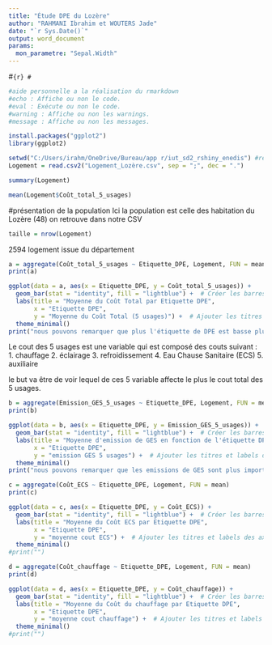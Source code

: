 ```yaml
---
title: "Étude DPE du Lozère"
author: "RAHMANI Ibrahim et WOUTERS Jade"
date: "`r Sys.Date()`"
output: word_document
params:
  mon_parametre: "Sepal.Width"
---
```


#```{r}
#```

```r

#aide personnelle a la réalisation du rmarkdown    
#echo : Affiche ou non le code.
#eval : Exécute ou non le code.
#warning : Affiche ou non les warnings.
#message : Affiche ou non les messages.

install.packages("ggplot2")  
library(ggplot2) 


```

```r
setwd("C:/Users/irahm/OneDrive/Bureau/app r/iut_sd2_rshiny_enedis") #redirection vers le dossier qui contient le fichier logement lozère
Logement = read.csv2("Logement_Lozère.csv", sep = ";", dec = ".")
```


```r
summary(Logement)
```


```r
mean(Logement$Coût_total_5_usages)
```
#présentation de la population
Ici la population est celle des habitation du Lozère (48) on retrouve dans notre CSV 
```r
taille = nrow(Logement)
```
2594 logement issue du département 


```r
a = aggregate(Coût_total_5_usages ~ Etiquette_DPE, Logement, FUN = mean)
print(a)

ggplot(data = a, aes(x = Etiquette_DPE, y = Coût_total_5_usages)) +
  geom_bar(stat = "identity", fill = "lightblue") +  # Créer les barres avec les moyennes
  labs(title = "Moyenne du Coût Total par Etiquette DPE",
       x = "Etiquette DPE",
       y = "Moyenne du Coût Total (5 usages)") +  # Ajouter les titres et labels des axes
  theme_minimal()
print("nous pouvons remarquer que plus l'étiquette de DPE est basse plus le cout total est elevé en moyennes")
```

Le cout des 5 usages est une variable qui est composé des couts suivant :
1. chauffage
2. éclairage
3. refroidissement
4. Eau Chause Sanitaire (ECS)
5. auxiliaire

le but va être de voir lequel de ces 5 variable affecte le plus le cout total des 5 usages.

```r
b = aggregate(Emission_GES_5_usages ~ Etiquette_DPE, Logement, FUN = mean)
print(b)

ggplot(data = b, aes(x = Etiquette_DPE, y = Emission_GES_5_usages)) +
  geom_bar(stat = "identity", fill = "lightblue") +  # Créer les barres avec les moyennes
  labs(title = "Moyenne d'emission de GES en fonction de l'étiquette DPE",
       x = "Etiquette DPE",
       y = "emission GES 5 usages") +  # Ajouter les titres et labels des axes
  theme_minimal()
print("nous pouvons remarquer que les emissions de GES sont plus importantes lorsqu'un appartemment est étiquette D ou +")
```

```r
c = aggregate(Coût_ECS ~ Etiquette_DPE, Logement, FUN = mean)
print(c)

ggplot(data = c, aes(x = Etiquette_DPE, y = Coût_ECS)) +
  geom_bar(stat = "identity", fill = "lightblue") +  # Créer les barres avec les moyennes
  labs(title = "Moyenne du Coût ECS par Etiquette DPE",
       x = "Etiquette DPE",
       y = "moyenne cout ECS") +  # Ajouter les titres et labels des axes
  theme_minimal()
#print("")
```
```r
d = aggregate(Coût_chauffage ~ Etiquette_DPE, Logement, FUN = mean)
print(d)

ggplot(data = d, aes(x = Etiquette_DPE, y = Coût_chauffage)) +
  geom_bar(stat = "identity", fill = "lightblue") +  # Créer les barres avec les moyennes
  labs(title = "Moyenne du Coût du chauffage par Etiquette DPE",
       x = "Etiquette DPE",
       y = "moyenne cout chauffage") +  # Ajouter les titres et labels des axes
  theme_minimal()
#print("")
```